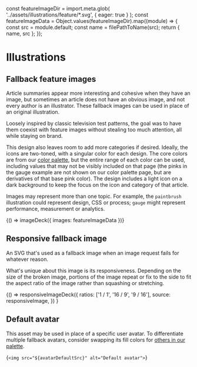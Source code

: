 const featureImageDir = import.meta.glob(
  '../assets/illustrations/feature/*.svg',
  { eager: true }
);
const featureImageData = Object.values(featureImageDir).map((module) => {
  const src = module.default;
  const name = filePathToName(src);
  return { name, src };
});

<Meta title="Design/Illustrations" />

# Illustrations

## Fallback feature images

Article summaries appear more interesting and cohesive when they have an image, but sometimes an article does not have an obvious image, and not every author is an illustrator. These fallback images can be used in place of an original illustration.

Loosely inspired by classic television test patterns, the goal was to have them coexist with feature images without stealing too much attention, all while staying on brand.

This design also leaves room to add more categories if desired. Ideally, the icons are two-toned, with a singular color for each design. The core colors are from our [color palette](/story/design-colors--page), but the entire range of each color can be used, including values that may not be visibly included on that page (the pinks in the gauge example are not shown on our color palette page, but are derivatives of that base pink color). The design includes a light icon on a dark background to keep the focus on the icon and category of that article.

Images may represent more than one topic. For example, the `paintbrush` illustration could represent design, CSS or process; `gauge` might represent performance, measurement or analytics.

<Story name="Feature images">
  {() => imageDeck({ images: featureImageData })}
</Story>

## Responsive fallback image

An SVG that's used as a fallback image when an image request fails for whatever reason.

What's unique about this image is its responsiveness. Depending on the size of the broken image, portions of the image repeat or fix to the side to fit the aspect ratio of the image rather than squashing or stretching.

<Story name="Responsive fallback image" height="200px">
  {() =>
    responsiveImageDeck({
      ratios: ['1 / 1', '16 / 9', '9 / 16'],
      source: responsiveImage,
    })
  }
</Story>

## Default avatar

This asset may be used in place of a specific user avatar. To differentiate multiple fallback avatars, consider swapping its fill colors for [others in our palette](/docs/design-colors--page).

<Story name="Default avatar">{`<img src="${avatarDefaultSrc}" alt="Default avatar">`}</Story>
